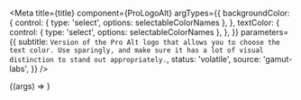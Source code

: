 
<Meta
  title={title}
  component={ProLogoAlt}
  argTypes={{
    backgroundColor: {
      control: { type: 'select', options: selectableColorNames },
    },
    textColor: {
      control: { type: 'select', options: selectableColorNames },
    },
  }}
  parameters={{
    subtitle: `Version of the Pro Alt logo that allows you to choose the text color. Use sparingly, and make sure it has a lot of visual distinction to stand out appropriately.`,
    status: 'volatile',
    source: 'gamut-labs',
  }}
/>

<Canvas withSource="open">
  <Story name="ProLogoAlt">{(args) => <ProLogoAlt {...args} />}</Story>
</Canvas>

<Props story="ProLogoAlt" />

